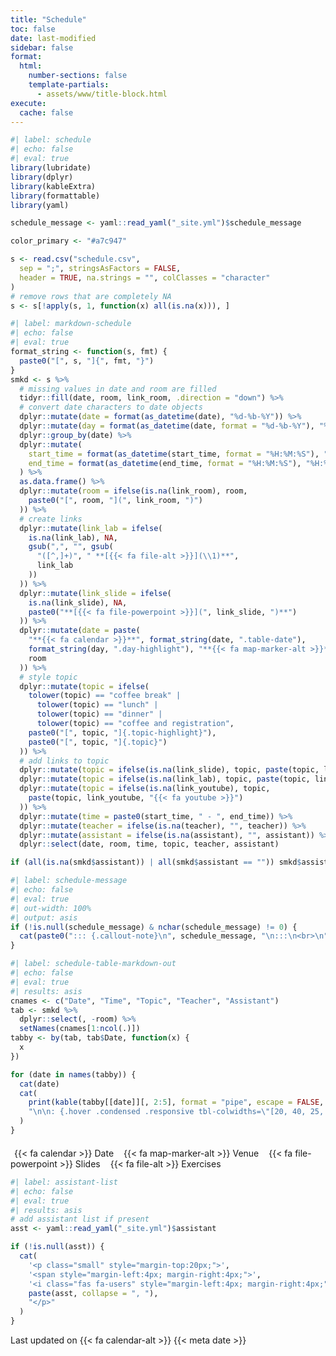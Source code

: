 ```yaml
---
title: "Schedule"
toc: false
date: last-modified
sidebar: false
format:
  html:
    number-sections: false
    template-partials:
      - assets/www/title-block.html
execute:
  cache: false
---
```


```r
#| label: schedule
#| echo: false
#| eval: true
library(lubridate)
library(dplyr)
library(kableExtra)
library(formattable)
library(yaml)

schedule_message <- yaml::read_yaml("_site.yml")$schedule_message

color_primary <- "#a7c947"

s <- read.csv("schedule.csv",
  sep = ";", stringsAsFactors = FALSE,
  header = TRUE, na.strings = "", colClasses = "character"
)
# remove rows that are completely NA
s <- s[!apply(s, 1, function(x) all(is.na(x))), ]
```

```r
#| label: markdown-schedule
#| echo: false
#| eval: true
format_string <- function(s, fmt) {
  paste0("[", s, "]{", fmt, "}")
}
smkd <- s %>%
  # missing values in date and room are filled
  tidyr::fill(date, room, link_room, .direction = "down") %>%
  # convert date characters to date objects
  dplyr::mutate(date = format(as_datetime(date), "%d-%b-%Y")) %>%
  dplyr::mutate(day = format(as_datetime(date, format = "%d-%b-%Y"), "%a")) %>%
  dplyr::group_by(date) %>%
  dplyr::mutate(
    start_time = format(as_datetime(start_time, format = "%H:%M:%S"), "%H:%M"),
    end_time = format(as_datetime(end_time, format = "%H:%M:%S"), "%H:%M")
  ) %>%
  as.data.frame() %>%
  dplyr::mutate(room = ifelse(is.na(link_room), room,
    paste0("[", room, "](", link_room, ")")
  )) %>%
  # create links
  dplyr::mutate(link_lab = ifelse(
    is.na(link_lab), NA,
    gsub(",", "", gsub(
      "([^,]+)", " **[{{< fa file-alt >}}](\\1)**",
      link_lab
    ))
  )) %>%
  dplyr::mutate(link_slide = ifelse(
    is.na(link_slide), NA,
    paste0("**[{{< fa file-powerpoint >}}](", link_slide, ")**")
  )) %>%
  dplyr::mutate(date = paste(
    "**{{< fa calendar >}}**", format_string(date, ".table-date"),
    format_string(day, ".day-highlight"), "**{{< fa map-marker-alt >}}**",
    room
  )) %>%
  # style topic
  dplyr::mutate(topic = ifelse(
    tolower(topic) == "coffee break" |
      tolower(topic) == "lunch" |
      tolower(topic) == "dinner" |
      tolower(topic) == "coffee and registration",
    paste0("[", topic, "]{.topic-highlight}"),
    paste0("[", topic, "]{.topic}")
  )) %>%
  # add links to topic
  dplyr::mutate(topic = ifelse(is.na(link_slide), topic, paste(topic, link_slide))) %>%
  dplyr::mutate(topic = ifelse(is.na(link_lab), topic, paste(topic, link_lab))) %>%
  dplyr::mutate(topic = ifelse(is.na(link_youtube), topic,
    paste(topic, link_youtube, "{{< fa youtube >}}")
  )) %>%
  dplyr::mutate(time = paste0(start_time, " - ", end_time)) %>%
  dplyr::mutate(teacher = ifelse(is.na(teacher), "", teacher)) %>%
  dplyr::mutate(assistant = ifelse(is.na(assistant), "", assistant)) %>%
  dplyr::select(date, room, time, topic, teacher, assistant)

if (all(is.na(smkd$assistant)) | all(smkd$assistant == "")) smkd$assistant <- NULL
```

```r
#| label: schedule-message
#| echo: false
#| eval: true
#| out-width: 100%
#| output: asis
if (!is.null(schedule_message) & nchar(schedule_message) != 0) {
  cat(paste0("::: {.callout-note}\n", schedule_message, "\n:::\n<br>\n"))
}
```

::: {.contents-table}

```r
#| label: schedule-table-markdown-out
#| echo: false
#| eval: true
#| results: asis
cnames <- c("Date", "Time", "Topic", "Teacher", "Assistant")
tab <- smkd %>%
  dplyr::select(, -room) %>%
  setNames(cnames[1:ncol(.)])
tabby <- by(tab, tab$Date, function(x) {
  x
})

for (date in names(tabby)) {
  cat(date)
  cat(
    print(kable(tabby[[date]][, 2:5], format = "pipe", escape = FALSE, row.names = FALSE)),
    "\n\n: {.hover .condensed .responsive tbl-colwidths=\"[20, 40, 25, 15]\"}\n\n"
  )
}
```

<!-- marker legend -->
<p class="small" style="margin-top:20px;">
<span>
<span style="margin-left:6px; margin-right:6px;">
{{< fa calendar >}} Date </span>
<span style="margin-left:6px; margin-right:6px;">
{{< fa map-marker-alt >}} Venue </span>
<span style="margin-left:6px; margin-right:6px;">
{{< fa file-powerpoint >}} Slides </span>
<span style="margin-left:6px; margin-right:6px;">
{{< fa file-alt >}} Exercises </span>
</span>
</p>

```r
#| label: assistant-list
#| echo: false
#| eval: true
#| results: asis
# add assistant list if present
asst <- yaml::read_yaml("_site.yml")$assistant

if (!is.null(asst)) {
  cat(
    '<p class="small" style="margin-top:20px;">',
    '<span style="margin-left:4px; margin-right:4px;">',
    '<i class="fas fa-users" style="margin-left:4px; margin-right:4px;"></i></span>',
    paste(asst, collapse = ", "),
    "</p>"
  )
}
```

:::

::: {.landing-update}

::: {.smallest}

Last updated on {{< fa calendar-alt >}} {{< meta date >}}

:::

:::
